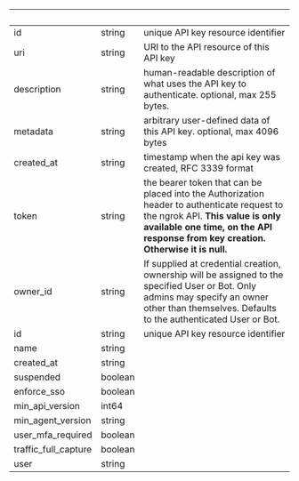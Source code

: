 | &nbsp;               | &nbsp;  | &nbsp;                                                                                                                                                                                                              |
| -------------------- | ------- | ------------------------------------------------------------------------------------------------------------------------------------------------------------------------------------------------------------------- |
| id                   | string  | unique API key resource identifier                                                                                                                                                                                  |
| uri                  | string  | URI to the API resource of this API key                                                                                                                                                                             |
| description          | string  | human-readable description of what uses the API key to authenticate. optional, max 255 bytes.                                                                                                                       |
| metadata             | string  | arbitrary user-defined data of this API key. optional, max 4096 bytes                                                                                                                                               |
| created_at           | string  | timestamp when the api key was created, RFC 3339 format                                                                                                                                                             |
| token                | string  | the bearer token that can be placed into the Authorization header to authenticate request to the ngrok API. **This value is only available one time, on the API response from key creation. Otherwise it is null.** |
| owner_id             | string  | If supplied at credential creation, ownership will be assigned to the specified User or Bot. Only admins may specify an owner other than themselves. Defaults to the authenticated User or Bot.                     |
| id                   | string  | unique API key resource identifier                                                                                                                                                                                  |
| name                 | string  |                                                                                                                                                                                                                     |
| created_at           | string  |                                                                                                                                                                                                                     |
| suspended            | boolean |                                                                                                                                                                                                                     |
| enforce_sso          | boolean |                                                                                                                                                                                                                     |
| min_api_version      | int64   |                                                                                                                                                                                                                     |
| min_agent_version    | string  |                                                                                                                                                                                                                     |
| user_mfa_required    | boolean |                                                                                                                                                                                                                     |
| traffic_full_capture | boolean |                                                                                                                                                                                                                     |
| user                 | string  |                                                                                                                                                                                                                     |
